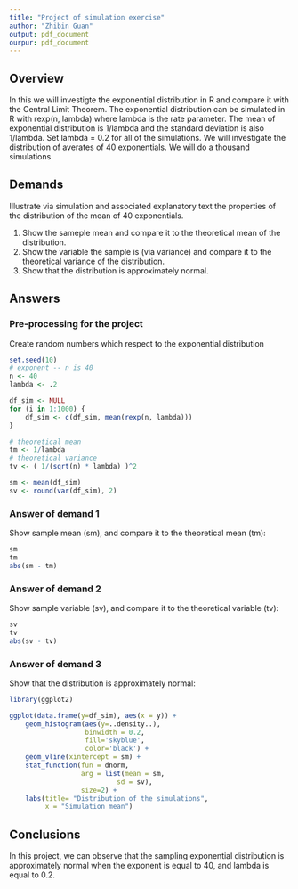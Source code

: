 ```yaml
---
title: "Project of simulation exercise"
author: "Zhibin Guan"
output: pdf_document
ourpur: pdf_document
---
```


## Overview

In this we will investigte the exponential distribution in R and compare it with the Central Limit Theorem. The exponential distribution can be simulated in R with rexp(n, lambda) where lambda is the rate parameter. The mean of exponential distribution is 1/lambda and the standard deviation is also 1/lambda. Set lambda = 0.2 for all of the simulations. We will investigate the distribution of averates of 40 exponentials. We will do a thousand simulations

## Demands

Illustrate via simulation and associated explanatory text the properties of the distribution of the mean of 40 exponentials.

1. Show the sameple mean and compare it to the theoretical mean of the distribution.
2. Show the variable the sample is (via variance) and compare it to the theoretical variance of the distribution.
3. Show that the distribution is approximately normal.


## Answers
### Pre-processing for the project

Create random numbers which respect to the exponential distribution
```r
set.seed(10)
# exponent -- n is 40
n <- 40
lambda <- .2

df_sim <- NULL
for (i in 1:1000) {
    df_sim <- c(df_sim, mean(rexp(n, lambda)))
}

```

```r
# theoretical mean
tm <- 1/lambda
# theoretical variance
tv <- ( 1/(sqrt(n) * lambda) )^2
```

```r
sm <- mean(df_sim)
sv <- round(var(df_sim), 2)
```

### Answer of demand 1

Show sample mean (sm), and compare it to the theoretical mean (tm):
```r
sm
tm
abs(sm - tm)
```

### Answer of demand 2

Show sample variable (sv), and compare it to the theoretical variable (tv):
```r
sv
tv
abs(sv - tv)
```

### Answer of demand 3

Show that the distribution is approximately normal:
```r
library(ggplot2)

ggplot(data.frame(y=df_sim), aes(x = y)) +
    geom_histogram(aes(y=..density..),
                   binwidth = 0.2,
                   fill='skyblue',
                   color='black') +
    geom_vline(xintercept = sm) +
    stat_function(fun = dnorm,
                  arg = list(mean = sm,
                           sd = sv),
                  size=2) +
    labs(title= "Distribution of the simulations", 
         x = "Simulation mean")
```


## Conclusions
In this project, we can observe that the sampling exponential distribution is approximately normal when the exponent is equal to 40, and lambda is equal to 0.2.

